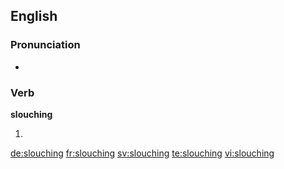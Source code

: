 ==English==

===Pronunciation===
* {{rhymes|aʊtʃɪŋ|lang=en}}

===Verb===
'''slouching'''

# {{present participle of|slouch|lang=en}}

[[de:slouching]]
[[fr:slouching]]
[[sv:slouching]]
[[te:slouching]]
[[vi:slouching]]